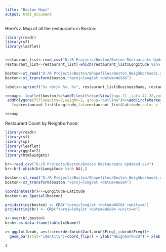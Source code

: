 ```yaml
---
title: "Boston Maps"
output: html_document
---
```


Here's a Map of all the restaurants in Boston:
```r
library(readr)
library(sf)
library(leaflet)


restaurant_list<-read_csv("D:/R Projects/Boston/Boston Restaurants Updated.csv")
restaurant_list<-restaurant_list[-which(restaurant_list$Longitude %in% NA),]

boston<-st_read("D:/R Projects/Boston/Shapefiles/Boston_Neighborhoods.shp")
boston<-st_transform(boston,"+proj=longlat +datum=WGS84")

labels<-sprintf("%s <br/> %s, %s", restaurant_list$BusinessName, restaurant_list$Address, restaurant_list$CITY)%>%lapply(htmltools::HTML)

resmap<- leaflet(boston)%>%addTiles()%>%setView(lng=-71 ,lat= 42.28,zoom=12)%>%
 addPolygons(fillOpacity=0,weight=2, group="outline")%>%addCircleMarkers(
   lng=restaurant_list$Longitude,lat=restaurant_list$Latitude,color = "#ff0000", radius=1)
```

```r
resmap
```


Restaurant Count by Neighborhood:
```r
library(readr)
library(sf)
library(sp)
library(leaflet)
library(ggplot2)
library(htmlwidgets)

br<-read_csv("D:/R Projects/Boston/Boston Restaurants Updated.csv")
br<-br[-which(br$Longitude %in% NA),]

boston<-st_read("D:/R Projects/Boston/Shapefiles/Boston_Neighborhoods.shp")
boston<-st_transform(boston,"+proj=longlat +datum=WGS84")

coordinates(br)<-~Longitude+Latitude
boston<-as_Spatial(boston)

proj4string(boston) <- CRS("+proj=longlat +datum=WGS84 +units=m")
proj4string(br) <- CRS("+proj=longlat +datum=WGS84 +units=m")

x<-over(br,boston)
bruh<-as.data.frame(table(x$Name))

z<-ggplot(bruh, aes(x=reorder(bruh$Var1,bruh$Freq),y=bruh$Freq))+
  geom_bar(stat="identity")+coord_flip() + ylab("Neighborhood") + xlab("Restaurant Count")
```

```r
z
```


